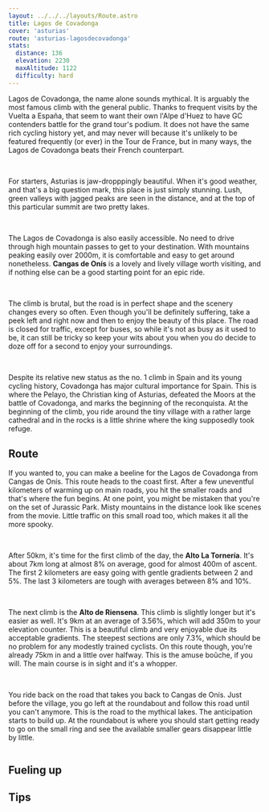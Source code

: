 ```yaml
---
layout: ../../../layouts/Route.astro
title: Lagos de Covadonga
cover: 'asturias'
route: 'asturias-lagosdecovadonga'
stats:
  distance: 136
  elevation: 2230
  maxAltitude: 1122
  difficulty: hard
---
```


Lagos de Covadonga, the name alone sounds mythical. 
It is arguably the most famous climb with the general public. 
Thanks to frequent visits by the Vuelta a España, that seem to want their own l'Alpe d'Huez to have GC contenders battle for the grand tour's podium.
It does not have the same rich cycling history yet, and may never will because it's unlikely to be featured frequently (or ever) in the Tour de France, but in many ways, the Lagos de Covadonga beats their French counterpart.

&nbsp;

For starters, Asturias is jaw-dropppingly beautiful. 
When it's good weather, and that's a big question mark, this place is just simply stunning. 
Lush, green valleys with jagged peaks are seen in the distance, and at the top of this particular summit are two pretty lakes.

&nbsp;

The Lagos de Covadonga is also easily accessible. No need to drive through high mountain passes to get to your destination.
With mountains peaking easily over 2000m, it is comfortable and easy to get around nonetheless.
**Cangas de Onís** is a lovely and lively village worth visiting, and if nothing else can be a good starting point for an epic ride.

&nbsp;

The climb is brutal, but the road is in perfect shape and the scenery changes every so often.
Even though you'll be definitely suffering, take a peek left and right now and then to enjoy the beauty of this place.
The road is closed for traffic, except for buses, so while it's not as busy as it used to be, it can still be tricky so keep your wits about you when you do decide to doze off for a second to enjoy your surroundings.

&nbsp;

Despite its relative new status as the no. 1 climb in Spain and its young cycling history, Covadonga has major cultural importance for Spain.
This is where the Pelayo, the Christian king of Asturias, defeated the Moors at the battle of Covadonga, and marks the beginning of the reconquista.
At the beginning of the climb, you ride around the tiny village with a rather large cathedral and in the rocks is a little shrine where the king supposedly took refuge.


## Route

If you wanted to, you can make a beeline for the Lagos de Covadonga from Cangas de Onís.
This route heads to the coast first. After a few uneventful kilometers of warming up on main roads, you hit the smaller roads and that's where the fun begins.
At one point, you might be mistaken that you're on the set of Jurassic Park. 
Misty mountains in the distance look like scenes from the movie. 
Little traffic on this small road too, which makes it all the more spooky.

&nbsp;

After 50km, it's time for the first climb of the day, the **Alto La Tornería**. 
It's about 7km long at almost 8% on average, good for almost 400m of ascent.
The first 2 kilometers are easy going with gentle gradients between 2 and 5%.
The last 3 kilometers are tough with averages between 8% and 10%.

&nbsp;

The next climb is the **Alto de Riensena**. This climb is slightly longer but it's easier as well.
It's 9km at an average of 3.56%, which will add 350m to your elevation counter.
This is a beautiful climb and very enjoyable due its acceptable gradients. 
The steepest sections are only 7.3%, which should be no problem for any modestly trained cyclists.
On this route though, you're already 75km in and a little over halfway. This is the amuse boûche, if you will. 
The main course is in sight and it's a whopper.

&nbsp;

You ride back on the road that takes you back to Cangas de Onís. Just before the village, you go left at the roundabout and follow this road until you can't anymore.
This is the road to the mythical lakes. The anticipation starts to build up. 
At the roundabout is where you should start getting ready to go on the small ring and see the available smaller gears disappear little by little.


<img
  src="/routes/asturias/covadonga.png"
  alt=""
  class="mt-4 mb-8"
  height={10}
/>


## Fueling up

## Tips
